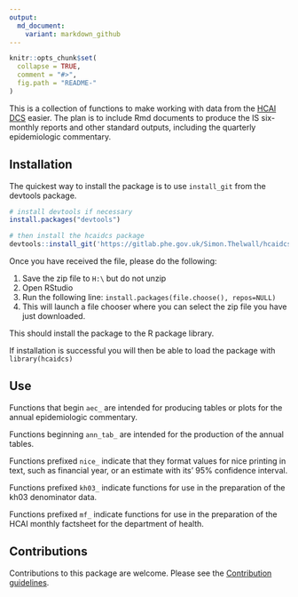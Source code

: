 ```yaml
---
output:
  md_document:
    variant: markdown_github
---
```


<!-- README.md is generated from README.Rmd. Please edit that file -->

```r
knitr::opts_chunk$set(
  collapse = TRUE,
  comment = "#>",
  fig.path = "README-"
)
```

This is a collection of functions to make working with data from the [HCAI DCS](https://hcaidcs.phe.org.uk/) easier. 
The plan is to include Rmd documents to produce the IS six-monthly reports and other standard outputs, including the quarterly epidemiologic commentary. 

## Installation

The quickest way to install the package is to use `install_git` from the devtools package. 

```r
# install devtools if necessary
install.packages("devtools")

# then install the hcaidcs package
devtools::install_git('https://gitlab.phe.gov.uk/Simon.Thelwall/hcaidcs.git')
```

Once you have received the file, please do the following:

1.	Save the zip file to `H:\`     but do not unzip
1.	Open RStudio
1.	Run the following line: `install.packages(file.choose(), repos=NULL)`
1.	This will launch a file chooser where you can select the zip file you have just downloaded. 

This should install the package to the R package library. 

If installation is successful you will then be able to load the package with
`library(hcaidcs)`

## Use
Functions that begin `aec_` are intended for producing tables or plots for the annual epidemiologic commentary. 

Functions beginning `ann_tab_` are intended for the production of the annual tables. 

Functions prefixed `nice_` indicate that they format values for nice printing in text, such as financial year, or an estimate with its' 95% confidence interval. 

Functions prefixed `kh03_` indicate functions for use in the preparation of the kh03 denominator data. 

Functions prefixed `mf_` indicate functions for use in the preparation of the HCAI monthly factsheet for the department of health. 

## Contributions
Contributions to this package are welcome. 
Please see the [Contribution guidelines](http://bioinformatics-git.phe.gov.uk/Simon.Thelwall/hcaidcs/blob/master/CONTRIBUTING.md).
